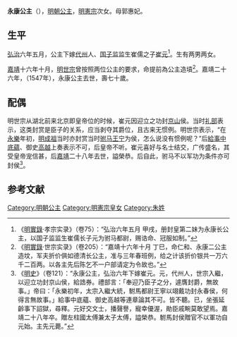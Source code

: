 {{for|萧衍的女儿永康公主|蕭玉嬛}}
{{東亞女性歷史人物
| 名稱= 永康公主
| 身份=[[明朝|明朝]]公主
| 畫像=
| 說明=
| 姓=朱
| 名=
| 封爵=[[公主|公主]]
| 位號=
| 封號= 永康公主
| 出生年=1478年
| 逝世年={{Death year and age|1547|1478}}
| 夫=崔元
| 子=崔凤徵、崔麒徵
| 父親=[[明憲宗|明憲宗]]
| 女=崔氏、崔氏
| 母親=郭惠妃
|}}
'''永康公主'''（{{bd|1478年||1547年||catIdx=Z朱}}），[[明朝|明朝]][[公主|公主]]，[[明憲宗|明憲宗]]次女。母郭惠妃。

==生平==
[[弘治_(明朝)|弘治]]六年五月，公主下嫁[[代州|代州]]人、[[国子监|国子监]]监生崔儒之子[[崔元_(明朝駙馬)|崔元]]<ref>《[[明實錄|明實錄]]·孝宗实录》（卷75）：“弘治六年五月 甲戌，册封皇第二妹为永康长公主，以国子监监生崔儒长子元为驸马都尉，赐诰命、冠服如制。”</ref>。生有两男两女。

[[嘉靖|嘉靖]]十六年十月，[[明世宗|明世宗]]曾按照两位公主的要求，命提前為公主造墳<ref>《[[明實錄|明實錄]]·世宗实录》（卷205）：“嘉靖十六年十月 丁巳，命仁和、永康二公主造坟，军夫折价俱如德清长公主，准与三年春班例，给之计该折价银共一万六千二百两。以各主先后陈乞不一户部请定为令故也。”</ref>。嘉靖二十六年，（1547年），永康公主去世，壽七十歲。
==配偶==
明世宗从湖北前来北京即皇帝位的时候，崔元因迎立之功封[[京山|京山]]侯。当时[[礼部|礼部]]表示，这类封赏是臣子的关系，应当剥夺其爵位，且古来无惯例。明世宗表示，“在[[永乐_(明朝)|永樂]]年初，[[明成祖|明成祖]]当时亦封赏当时[[驸马|驸马]][[王寧_(明朝)|王宁]]为侯，怎么说没有惯例呢？”后[[給事中|給事中]][[底蘊|底蘊]]、御史[[高越|高越]]上奏表示不可，后皇帝不听。崔元喜好与名士结交，广传盛名，其受皇帝宠信甚，后[[嘉靖|嘉靖]]二十八年去世，謚榮恭。后自此，驸马不以军功为条件亦可封侯<ref>《[[明史|明史]]》（卷121）：“永康公主，弘治六年下嫁崔元。元，代州人，世宗入繼，以迎立功封京山侯，給誥券。禮部言：「奉迎乃臣子之分，遽膺封爵，無故事。」帝曰：「永樂初年，太宗入繼大統，駙馬都尉王寧以翊戴功封永春侯，何得言無故事。」給事中底蘊、御史高越等連章論其不可。皆不聽。已，坐張延齡事下詔獄，尋釋。元好交文士，播聲譽，寵幸優渥，勛臣戚畹莫敢望焉。嘉靖二十八年卒。贈左柱國太傅兼太子太傅，謚榮恭。駙馬封侯贈官不以軍功自元始。主先元薨。”</ref>。

==参考文献==
<div class="references-small">
<references></references>
</div>
{{明宪宗皇室}}
{{明朝人物小作品}}
[[Category:明朝公主|Category:明朝公主]]
[[Category:明憲宗皇女|Category:明憲宗皇女]]
[[Category:朱姓|Category:朱姓]]